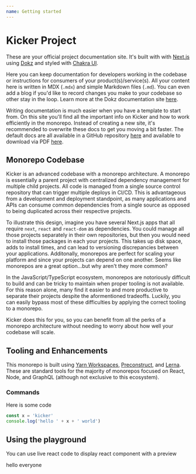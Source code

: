 ```yaml
---
name: Getting started
---
```



# Kicker Project

These are your official project documentation site. It's built with with
[Next.js](https://nextjs.org/) using [Dokz](https://dokz.site/) and styled with
[Chakra UI](https://chakra-ui.com/).

Here you can keep documentation for developers working in the codebase or instructions for consumers
of your product(s)/service(s). All your content here is written in MDX (`.mdx`) and simple Markdown
files (`.md`). You can even add a blog if you'd like to record changes you make to your codebase so
other stay in the loop. Learn more at the Dokz documentation site [here](https://dokz.site/docs).

Writing documentation is much easier when you have a template to start from. On this site you'll
find all the important info on Kicker and how to work efficiently in the monorepo. Instead of
creating a new site, it's recommended to overwrite these docs to get you moving a bit faster. The
default docs are all available in a GitHub repository [here]() and available to download via PDF
[here]().

## Monorepo Codebase

Kicker is an advanced codebase with a monorepo architecture. A monorepo is essentially a parent
project with centralized dependency management for multiple child projects. All code is managed from
a single source control repository that can trigger multiple deploys in CI/CD. This is advantageous
from a development and deployment standpoint, as many applications and APIs can consume common
dependencies from a single source as opposed to being duplicated across their respective projects.

To illustrate this design, imagine you have several Next.js apps that all require `next`, `react`
and `react-dom` as dependencies. You could manage all those projects separately in their own
repositories, but then you would need to install those packages in each your projects. This takes up
disk space, adds to install times, and can lead to versioning discrepancies between your
applications. Additonally, monorepos are perfect for scaling your platform and since your projects
can depend on one another. Seems like monorepos are a great option...but why aren't they more
common?

In the JavaScript/TypeScript ecosystem, monorepos are notoriously difficult to build and can be
tricky to maintain when proper tooling is not available. For this reason alone, many find it easier
to and more productive to separate their projects despite the aformentioned tradeoffs. Luckily, you
can easily bypass most of these difficulties by applying the correct tooling to a monorepo.

Kicker does this for you, so you can benefit from all the perks of a monorepo architecture without
needing to worry about how well your codebase will scale.

## Tooling and Enhancements

This monorepo is built using [Yarn Workspaces](https://classic.yarnpkg.com/en/docs/workspaces/),
[Preconstruct](https://preconstruct.tools/), and [Lerna](https://lerna.js.org/). These are standard
tools for the majority of monorepos focused on React, Node, and GraphQL (although not exclusive to
this ecosystem).

### Commands

Here is some code

```js
const x = 'kicker'
console.log('hello ' + x + ' world')
```

## Using the playground

You can use live react code to display react component with a preview

<Playground>
  <div style={{ width: 100, height: 100, background: 'lightblue' }}>hello everyone</div>
</Playground>
